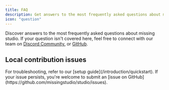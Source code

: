 ```yaml
---
title: FAQ
description: Get answers to the most frequently asked questions about missing studio
icon: "question"
---
```


Discover answers to the most frequently asked questions about missing studio. If your question isn't covered here, feel free to connect with our team on [Discord Community.](https://discord.gg/99UVa6MkUX) or [GitHub](https://github.com/missingstudio/studio).

## Local contribution issues

<AccordionGroup>

<Accordion title="I'm experiencing issues setting up Missing studio locally!">
  For troubleshooting, refer to our [setup guide](/introduction/quickstart). If
  your issue persists, you're welcome to submit an [issue on
  GitHub](https://github.com/missingstudio/studio/issues).
</Accordion>

</AccordionGroup>
